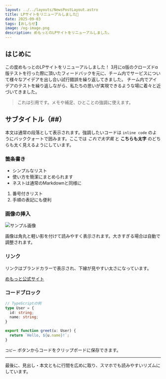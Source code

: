 ```yaml
---
layout: ../../layouts/NewsPostLayout.astro
title: LPサイトをリニューアルしました🎉
date: 2025-09-03
tags: [おしらせ]
image: /og-image.png
description: めもっとのLPサイトをリニューアルしました。
---
```


## はじめに
この度めもっとのLPサイトをリニューアルしました！
3月にα版のクローズドα版テストを行った際に頂いたフィードバックを元に、チーム内でサービスについて様々なアイデアを出し合い試行錯誤を繰り返してきました。
チーム内でアイデアのテストを繰り返しながら、私たちの思いが実現できるような場に着々と近づいてきました。

> これは引用です。メモや補足、ひとことの強調に使えます。

## サブタイトル（##）

本文は通常の段落として表示されます。強調したいコードは `inline code` のようにバッククォートで囲みます。ここでは *これで太字風* と **こちらも太字** のどちらも太く見えるようにしています。

### 箇条書き

- シンプルなリスト
- 使い方を簡潔にまとめられます
- ネストは通常のMarkdownと同様に

1. 番号付きリスト
2. 手順の表記にも便利

### 画像の挿入

![サンプル画像](/og-image.png)

画像は角丸と軽い影を付けて読みやすく表示されます。大きすぎる場合は自動で調整されます。

### リンク

リンクはブランドカラーで表示され、下線が見やすい太さになっています。

[めもっと公式サイト](https://lp.memot.app)

### コードブロック

```ts
// TypeScriptの例
type User = {
  id: string;
  name: string;
}

export function greet(u: User) {
  return `Hello, ${u.name}!`;
}
```

`コピー` ボタンからコードをクリップボードに保存できます。

---

最後に、見出し・本文ともに行間を広めに取り、スマホでも読みやすいリズムにしています。
